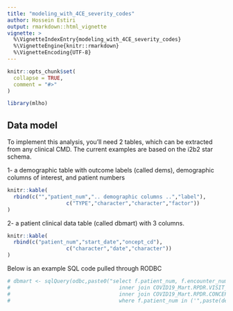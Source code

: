 ```yaml
---
title: "modeling_with_4CE_severity_codes"
author: Hossein Estiri
output: rmarkdown::html_vignette
vignette: >
  %\VignetteIndexEntry{modeling_with_4CE_severity_codes}
  %\VignetteEngine{knitr::rmarkdown}
  %\VignetteEncoding{UTF-8}
---
```


```r
knitr::opts_chunk$set(
  collapse = TRUE,
  comment = "#>"
)
```

```r
library(mlho)
```
## Data model

To implement this analysis, you'll need 2 tables, which can be extracted from any clinical CMD. The current examples are based on the i2b2 star schema.

1-  a demographic table with outcome labels (called dems), demographic columns of interest, and patient numbers
```r
knitr::kable(
  rbind(c("","patient_num",".. demographic columns ..","label"),
                   c("TYPE","character","character","factor"))
)
```



2- a patient clinical data table (called dbmart) with 3 columns. 

```r
knitr::kable(
  rbind(c("patient_num","start_date","oncept_cd"),
                   c("character","date","character"))
)
```
Below is an example SQL code pulled through RODBC

```r
# dbmart <- sqlQuery(odbc,paste0("select f.patient_num, f.encounter_num, f.start_date, c.concept_cd from COVID19_Mart.RPDR.OBSERVATION_FACT_RPDR f 
#                                   inner join COVID19_Mart.RPDR.VISIT_DIMENSION v on f.patient_num = v.patient_num and f.encounter_num = v.encounter_num
#                                   inner join COVID19_Mart.RPDR.CONCEPT_DIMENSION c on f.concept_cd=c.concept_cd
#                                   where f.patient_num in ('",paste(dems$patient_num,collapse = "','"),"')"))
```




